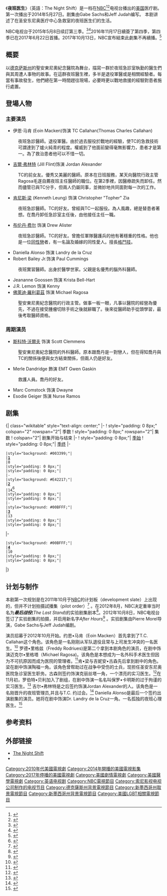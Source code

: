 {{Infobox television
| show_name            = 夜班医生
| image                = 
| image_size           = 
| caption              = 
| genre                = 医疗剧
| creator              = Gabe Sachs<br>Jeff Judah
| starring             = {{Plain list|
* [[伊恩·馬肯|伊恩·馬肯]]
* [[吉爾·弗林特|吉爾·弗林特]]
* [[肯·梁|肯·梁]]
* [[布伦丹·费尔|布伦丹·费尔]]
* Daniella Alonso
* Robert Bailey Jr.
* Jeananne Goossen
* J.R. Lemon
* Freddy Rodriguez
}}
| narrated             = 
| theme_music_composer = 
| composer             = Fred Coury
| opentheme            = 
| endtheme             = 
| country              = [[美国|美国]]
| language             = [[英语|英语]]
| num_seasons          = 4
| num_episodes         = 45
| executive_producer   = Gabe Sachs<br>Jeff Judah
| producer             = 
| location             = 
| cinematography       = 
| runtime              = 
| company              = Sachs-Judah Productions<br>[[Sony_Pictures_Television|Sony Pictures Television]]
| distributor          = [[Sony_Pictures_Television|Sony Pictures Television]]
| channel              = [[全国广播公司|NBC]]
| picture_format       = [[1080i|1080i]] ([[16:9|16:9]] [[High-definition_television|HDTV]])
| first_aired          = {{Start date|2014|5|27}}
| last_aired           = {{End date|2017|8|31}}
| website              = http://www.nbc.com/the-night-shift
| website_title        = 官方網站
| 台灣名稱             = 夜班急診室
| 港澳名稱             = 暗夜仁心<br/>夜班醫生
}}

《'''夜班医生'''》（英語：The Night Shift）是一档在[[全国广播公司|NBC]]<ref name="seriespremiere">{{Cite web |url=http://blog.zap2it.com/frominsidethebox/2014/03/the-night-shift-food-fighters-and-more-nbc-summer-2014-premiere-dates.html |title='The Night Shift,' 'Food Fighters' and more NBC summer 2014 premiere dates |last=Rick |first=Porter |publisher=[[Zap2it|Zap2it]] |date=March 26, 2014 |accessdate=March 27, 2014 |deadurl=yes |archiveurl=https://web.archive.org/web/20140330043551/http://blog.zap2it.com/frominsidethebox/2014/03/the-night-shift-food-fighters-and-more-nbc-summer-2014-premiere-dates.html |archivedate=2014年3月30日 }}</ref><ref>{{Cite web |url=http://www.thefutoncritic.com/news/2013/06/21/nbc-announces-fall-premiere-dates-for-new-season-628112/20130621nbc01/ |title=NBC Announces Fall Premiere Dates for New Season |date=June 21, 2013 |publisher=[[The_Futon_Critic|The Futon Critic]] |accessdate=July 3, 2013 |archive-date=2020-05-18 |archive-url=https://web.archive.org/web/20200518055526/http://www.thefutoncritic.com/news/2013/06/21/nbc-announces-fall-premiere-dates-for-new-season-628112/20130621nbc01// |dead-url=no }}</ref>电视台播出的[[美国|美国]]医疗剧。第一次播出于2014年5月27日。剧集由Gabe Sachs和Jeff Judah编写。 本剧讲述了在圣安东尼奥医疗中心急救室的夜班医生们的生活。

NBC电视台于2015年5月8日续訂第三季。<ref name="Night Shift Renewal">{{cite web|url=http://tvbythenumbers.zap2it.com/2014/07/01/the-night-shift-renewed-for-second-season-by-nbc/278743/|title='The Night Shift'  Renewed for Second Season by NBC|last=Kondolojy|first=Amanda|work=TV by the Numbers|date=July 1, 2014|accessdate=July 1, 2014|deadurl=yes|archiveurl=https://web.archive.org/web/20140707024205/http://tvbythenumbers.zap2it.com/2014/07/01/the-night-shift-renewed-for-second-season-by-nbc/278743/|archivedate=2014年7月7日}}</ref><ref name="season three">{{cite web|url=http://www.thefutoncritic.com/news/2016/04/01/the-night-shift-and-spartan-ultimate-team-challenge-set-june-debuts-140110/20160401nbc02/|title='The Night Shift' and 'Spartan: Ultimate Team Challenge' Set June Debuts|work=The Futon Critic|accessdate=April 1, 2016}}</ref>2016年11月17日續簽了第四季，第四季已在2017年6月22日首播。2017年10月13日，NBC宣布結束此劇集不再續播。<ref>{{cite web|url=http://deadline.com/2017/10/the-night-shift-canceled-nbc-4-seasons-no-season-5-1202188342/|title=’The Night Shift’ Canceled By NBC After 4 Seasons|last=Andreeva|first=Nellie|work=Deadline Hollywood|date=October 13, 2017|accessdate=October 13, 2017|archive-date=2017-10-14|archive-url=https://web.archive.org/web/20171014133001/http://deadline.com/2017/10/the-night-shift-canceled-nbc-4-seasons-no-season-5-1202188342/|dead-url=no}}</ref>

== 概要 ==
以[[德克萨斯州|德克萨斯州]]的聖安東尼奧紀念醫院為舞台，描寫一群於夜班急診室執勤的醫生們與其周遭人事物的故事。在這群夜班醫生裡，多半是退役軍醫或是相關經驗者。每當有事故發生，他們總在第一時間趕往現場，必要時更以戰地救援的經驗對患者施行處置。

== 登場人物 ==
=== 主要演员 ===
* 伊恩·马肯 (Eoin Macken)饰演 TC Callahan(Thomas Charles Callahan)
:夜班急診醫師。退役軍醫。由於過去服役於戰地的經驗，使TC的急救技術可謂達到了爐火純青的程度。權威到了他面前變得毫無影響力，患者才是第一。為了救治患者他可以不惜一切。
* [[吉爾·弗林特|吉爾·弗林特]] (Jill Flint)饰演 Jordan Alexander
:TC的前女友。優秀又美麗的醫師。原本在日班服務，某天向醫院行政主管Ragosa毛遂自薦夜班主任醫師的職位。在第2季裡，因醫療疏失而卸任。然而儘管已與TC分手，但兩人仍屬同事，並微妙地共同面對每一次的工作。
* [[肯·梁|肯尼斯·梁]] (Kenneth Leung) 饰演 Christopher "Topher" Zia
:夜班急診醫師。TC的好友。曾經與TC一起服役。為人風趣，總是替患者著想。在喬丹卸任急診室主任後，由他接任主任一職。
* [[布伦丹·费尔|布伦丹·费尔]] 饰演 Drew Alister
:夜班急診醫師。TC的好友。曾擔任軍隊醫護兵的他有著穩重的性格。他也是一位[[同性戀|同性戀]]者，有一名論及婚嫁的同性愛人。擅長[[格鬥技|格鬥技]]。
* Daniella Alonso 饰演 Landry de la Cruz
* Robert Bailey Jr.饰演 Paul Cummings
:夜班實習醫師。出身於醫學世家。父親是名優秀的腦外科醫師。
* Jeananne Goossen 饰演 Krista Bell-Hart
* J.R. Lemon 饰演 Kenny
* [[佛萊迪·羅利葛茲|佛萊迪·羅利葛茲]] 饰演 Michael Ragosa
:聖安東尼奧紀念醫院的行政主管。做事一板一眼，凡事以醫院的經營為優先，不過在接受腫瘤切除手術之後就辭職了。後來從醫師助手從頭學習，最後考取醫師資格。

=== 周期演员 ===
* [[斯科特·沃爾夫|斯科特·沃爾夫]] 饰演 Scott Clemmens
:聖安東尼奧紀念醫院的外科醫師。原本跟喬丹是一對戀人，但在得知喬丹與TC的關係後便與女方結束關係，但兩人仍是好友。
* Merle Dandridge 飾演 EMT Gwen Gaskin
:救護人員。喬丹的好友。
* Marc Comstock 饰演 Dwayne
* Esodie Geiger 饰演 Nurse Ramos

==剧集==
<!--Full linking is used because it is transcluded to [[The_Night_Shift_(TV_series)#Episodes|The Night Shift (TV series)#Episodes]].-->
<onlyinclude>{| class="wikitable" style="text-align: center;"
|-
! style="padding: 0 8px;" colspan="2" rowspan="2"| 季数
! style="padding: 0 8px;" rowspan="2"| 集数
! colspan="2"| 剧集开始与结束
|-
! style="padding: 0 8px;"| [[季始|季始]]
! style="padding: 0 8px;"| [[季终|季终]]
|-
 |style="background: #003399;"|
 |'''[[List_of_The_Night_Shift_episodes#Season_1_(2014)|1]]'''
 |8
 |style="padding: 0 8px;"| {{Start date|2014|5|27}}
 |style="padding: 0 8px;"| {{End date|2014|7|15}}
 |-
 |style="background: #E42217;"|
 |'''[[List_of_The_Night_Shift_episodes#Season_2_(2015)|2]]'''
 |14<ref name="season2">{{cite web|url=https://tvline.com/2014/07/01/the-night-shift-season-2-renewal-nbc/|title=The Night Shift Renewed for Season 2|last=Ausiello|first=Michael|work=TV Line|date=July 1, 2014|accessdate=July 2, 2014|archive-date=2020-11-12|archive-url=https://web.archive.org/web/20201112023820/https://tvline.com/2014/07/01/the-night-shift-season-2-renewal-nbc/|dead-url=no}}</ref>
 |style="padding: 0 8px;"| {{Start date|2015|2|23}}
 |style="padding: 0 8px;"| {{Start date|2015|5|18}}
 |-
 |style="background: #00BFFF;"|
 |'''[[List_of_The_Night_Shift_episodes#Season_3_(2016)|3]]'''
 |13
 |style="padding: 0 8px;"| {{Start date|2016|6|1}}
 |style="padding: 0 8px;"| {{Start date|2016|8|31}}
|-
 |style="background: #00BFFF;"|
 |'''[[List_of_The_Night_Shift_episodes#Season_4_(2017)|4]]'''
 |10
 |style="padding: 0 8px;"| {{Start date|2017|6|22}}
 |style="padding: 0 8px;"| {{Start date|2017|8|24}}
|}</onlyinclude>

==计划与制作==
本剧第一次规划是在2011年10月于[[NBC|NBC]]的计划板（development slate）上出现的，但并不计划拍摄試播集（pilot order）<ref>{{Cite web |url=http://www.thefutoncritic.com/news/2011/10/03/development-update-monday-october-3-533511/9466/ |title=Development Update: Monday, October 3 |date=October 3, 2011 |publisher=[[The_Futon_Critic|The Futon Critic]] |accessdate=September 12, 2013 |archive-date=2020-09-04 |archive-url=https://web.archive.org/web/20200904170813/http://www.thefutoncritic.com/news/2011/10/03/development-update-monday-october-3-533511/9466/ |dead-url=no }}</ref> 。在2012年8月，NBC决定重审当时名为'''''最后战役'''''(''The Last Stand'')的实验剧集剧本<ref>{{Cite web |url=http://www.thefutoncritic.com/news/2012/08/03/development-update-friday-august-3-533420/9908/ |title=Development Update: Friday, August 3 |date=August 3, 2012 |publisher=[[The_Futon_Critic|The Futon Critic]] |accessdate=September 12, 2013}}</ref>。2012年10月8日，NBC电视台签订了实验剧集的拍摄，并启用新名字''After Hours''<ref>{{Cite web |url=http://www.hollywoodreporter.com/live-feed/nbc-orders-medical-drama-pilot-gabe-sachs-jeff-judah-377078 |title=NBC Orders Medical Drama Pilot from '90210' Writers |date=October 8, 2012 |last=O'Connell |first=Michael |work=[[The_Hollywood_Reporter|The Hollywood Reporter]] |accessdate=September 12, 2013 |archive-date=2020-08-03 |archive-url=https://web.archive.org/web/20200803184040/https://www.hollywoodreporter.com/live-feed/nbc-orders-medical-drama-pilot-gabe-sachs-jeff-judah-377078 |dead-url=no }}</ref> 。实验剧集由Pierre Morel导演，Gabe Sachs与Jeff Judah编剧。

演员招募于2012年10月开始。约恩•马肯（Eoin Macken）首先拿到了T.C. Callahan这个角色。该角色是一名刚刚从军队退役且常与上司发生冲突的一名医生。<ref>{{Cite web |url=http://www.deadline.com/2012/10/eoin-macken-to-star-in-nbc-pilot-after-hours/ |title=Eoin Macken To Star In NBC Pilot ‘After Hours’ |date=October 26, 2012 |last=Andreeva |first=Nellie |publisher=[[Deadline.com|Deadline.com]] |accessdate=September 12, 2013 |archive-date=2014-07-24 |archive-url=https://web.archive.org/web/20140724023604/http://www.deadline.com/2012/10/eoin-macken-to-star-in-nbc-pilot-after-hours/ |dead-url=no }}</ref> 罗德•里格兹（Freddy Rodriues)是第二个拿到本剧角色的演员，在剧中饰演迈克尔•里格塔（Michael Ragosa)。该角色是本想成为一名外科手术医生但因为不可抗原因而成为医院的管理者。<ref>{{Cite web |url=http://www.thefutoncritic.com/news/2012/11/02/development-update-friday-november-2-863215/10044/ |title=Development Update: Friday, November 2 |date=November 2, 2012 |publisher=[[The_Futon_Critic|The Futon Critic]] |accessdate=September 12, 2013}}</ref>肯•梁与吉妮安•古森先后拿到剧中的角色。梁在剧中饰演陶福一角。该角色曾帮助过在战争中受伤的士兵，现担任圣安东尼奥医院急诊室医生职务。古森则签约饰演克丽丝塔一角，一个漂亮的实习医生。<ref>{{Cite web |url=http://www.cinemablend.com/television/Lost-Ken-Leung-Jeananne-Goossen-Join-NBC-Hours-Pilot-49046.html |title=Lost's Ken Leung And Jeananne Goossen Join NBC's After Hours Pilot |date=November 6, 2012 |last=Rawden |first=Jessica |work=Cinema Blend |accessdate=September 12, 2013 |archive-date=2020-12-04 |archive-url=https://web.archive.org/web/20201204075128/https://www.cinemablend.com/television/Lost-Ken-Leung-Jeananne-Goossen-Join-NBC-Hours-Pilot-49046.html |dead-url=no }}</ref>在11月初，罗伯特•贝利加入了剧组，在剧中饰演一名名叫保罗•卡明斯的过于拘谨的实习医生。<ref>{{Cite web |url=http://www.deadline.com/2012/11/pilots-those-who-kill-and-after-hours-add-regulars/ |title=Pilots ‘Those Who Kill’ And ‘After Hours’ Add Regulars |date=November 8, 2012 |last=Andreeva |first=Nellie |publisher=[[Deadline.com|Deadline.com]] |accessdate=September 12, 2013 |archive-date=2014-07-24 |archive-url=https://web.archive.org/web/20140724034711/http://www.deadline.com/2012/11/pilots-those-who-kill-and-after-hours-add-regulars/ |dead-url=no }}</ref> 吉尔•弗林特是之后签约饰演Jordan Alexander的人。该角色是一名刚晋升的夜班管理员,并且与T.C. 约过会。<ref>{{Cite web |url=http://tvline.com/2012/11/09/after-hours-pilot-cast-jill-flint-doctor/ |title=Pilot Scoop: Royal Pains' Jill Flint Signs on to NBC Medical Drama After Hours |date=November 9, 2012 |last=Roots |first=Kimberly |publisher=[[TVLine|TVLine]] |accessdate=September 12, 2013 |archive-date=2021-01-25 |archive-url=https://web.archive.org/web/20210125040257/https://tvline.com/2012/11/09/after-hours-pilot-cast-jill-flint-doctor/ |dead-url=no }}</ref> Daniella Alonso是最后一个签约出演剧集的演员。她将在剧中饰演Dr. Landry de la Cruz一角。一名孤独的夜班心理医生。<ref>{{Cite news |url=http://www.hollywoodreporter.com/live-feed/revolutions-daniella-alonso-joins-nbcs-592451 |title='Revolution's' Daniella Alonso Joins NBC's 'Night Shift' (Exclusive) |date=July 24, 2013 |last=Goldberg |first=Lesley |work=[[The_Hollywood_Reporter|The Hollywood Reporter]] |accessdate=September 12, 2013 |archive-date=2013-09-05 |archive-url=https://www.webcitation.org/6JPlgZv0S?url=http://www.hollywoodreporter.com/live-feed/revolutions-daniella-alonso-joins-nbcs-592451 |dead-url=no }}</ref>

==参考资料==
{{reflist|2}}

==外部链接==
* [http://www.nbc.com/the-night-shift The Night Shift] {{Wayback|url=http://www.nbc.com/the-night-shift |date=20210222180715 }}{{en}}
* {{IMDb title|2477230}}

{{NBCNetwork Shows (current and upcoming)}}

{{DEFAULTSORT:Night Shift, The}}
[[Category:2010年代美國電視劇|Category:2010年代美國電視劇]]
[[Category:2014年開播的美國電視影集|Category:2014年開播的美國電視影集]]
[[Category:2017年停播的美國電視劇|Category:2017年停播的美國電視劇]]
[[Category:美國劇情電視劇|Category:美國劇情電視劇]]
[[Category:美國醫學電視劇|Category:美國醫學電視劇]]
[[Category:英语电视剧|Category:英语电视剧]]
[[Category:NBC電視節目|Category:NBC電視節目]]
[[Category:索尼影视电视公司制作的电视节目|Category:索尼影视电视公司制作的电视节目]]
[[Category:德克薩斯州背景電視節目|Category:德克薩斯州背景電視節目]]
[[Category:新墨西哥州取景電視節目|Category:新墨西哥州取景電視節目]]
[[Category:新墨西哥州背景電視節目|Category:新墨西哥州背景電視節目]]
[[Category:美國LGBT相關電視節目|Category:美國LGBT相關電視節目]]
